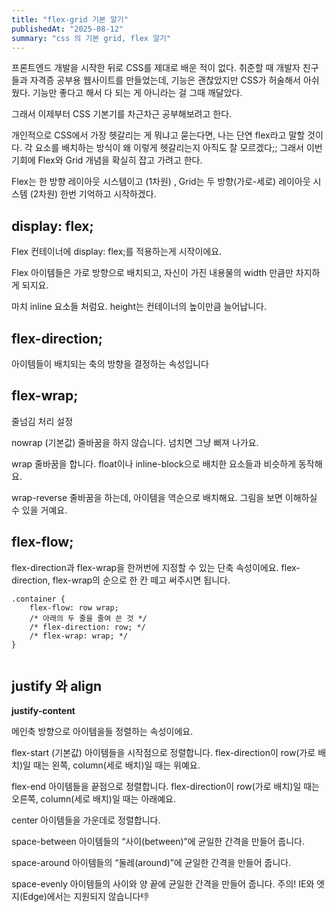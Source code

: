 ```yaml
---
title: "flex-grid 기본 알기"
publishedAt: "2025-08-12"
summary: "css 의 기본 grid, flex 알기"
---
```


프론트엔드 개발을 시작한 뒤로 CSS를 제대로 배운 적이 없다.
취준할 때 개발자 친구들과 자격증 공부용 웹사이트를 만들었는데, 기능은 괜찮았지만 CSS가 허술해서 아쉬웠다.
기능만 좋다고 해서 다 되는 게 아니라는 걸 그때 깨달았다.

그래서 이제부터 CSS 기본기를 차근차근 공부해보려고 한다.

개인적으로 CSS에서 가장 헷갈리는 게 뭐냐고 묻는다면, 나는 단연 flex라고 말할 것이다.
각 요소를 배치하는 방식이 왜 이렇게 헷갈리는지 아직도 잘 모르겠다;;
그래서 이번 기회에 Flex와 Grid 개념을 확실히 잡고 가려고 한다.

Flex는 한 방향 레이아웃 시스템이고 (1차원) , Grid는 두 방향(가로-세로) 레이아웃 시스템 (2차원) 한번 기억하고 시작하겠다.

## display: flex;

Flex 컨테이너에 display: flex;를 적용하는게 시작이에요.

Flex 아이템들은 가로 방향으로 배치되고, 자신이 가진 내용물의 width 만큼만 차지하게 되지요.

마치 inline 요소들 처럼요. height는 컨테이너의 높이만큼 늘어납니다.

<FlexGridFlex />

## flex-direction;

아이템들이 배치되는 축의 방향을 결정하는 속성입니다

<FlexGridFlexDirection />

## flex-wrap;

줄넘김 처리 설정

nowrap (기본값)
줄바꿈을 하지 않습니다. 넘치면 그냥 삐져 나가요.

wrap
줄바꿈을 합니다. float이나 inline-block으로 배치한 요소들과 비슷하게 동작해요.

wrap-reverse
줄바꿈을 하는데, 아이템을 역순으로 배치해요. 그림을 보면 이해하실 수 있을 거예요.

<FlexGridWrap />

## flex-flow;

flex-direction과 flex-wrap을 한꺼번에 지정할 수 있는 단축 속성이에요.
flex-direction, flex-wrap의 순으로 한 칸 떼고 써주시면 됩니다.

```React
.container {
	flex-flow: row wrap;
	/* 아래의 두 줄을 줄여 쓴 것 */
	/* flex-direction: row; */
	/* flex-wrap: wrap; */
}


```

## justify 와 align

<b>justify-content</b>

메인축 방향으로 아이템을들 정렬하는 속성이에요.

<FlexGridJustify />

flex-start (기본값)
아이템들을 시작점으로 정렬합니다.
flex-direction이 row(가로 배치)일 때는 왼쪽, column(세로 배치)일 때는 위예요.

flex-end
아이템들을 끝점으로 정렬합니다.
flex-direction이 row(가로 배치)일 때는 오른쪽, column(세로 배치)일 때는 아래예요.

center
아이템들을 가운데로 정렬합니다.

space-between
아이템들의 “사이(between)”에 균일한 간격을 만들어 줍니다.

space-around
아이템들의 “둘레(around)”에 균일한 간격을 만들어 줍니다.

space-evenly
아이템들의 사이와 양 끝에 균일한 간격을 만들어 줍니다.
주의! IE와 엣지(Edge)에서는 지원되지 않습니다👎
